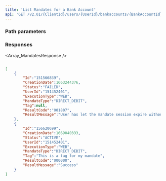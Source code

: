 ```yaml
---
title: 'List Mandates for a Bank Account'  
api: 'GET /v2.01/{ClientId}/users/{UserId}/bankaccounts/{BankAccountId}/mandates'  
---
```




### Path parameters  

<UserId />  

<BankAccountId1 />  

### Responses  

<AccordionGroup><Accordion title="200">  

<Array_MandatesResponse /></Accordion></AccordionGroup>  

<ResponseExample>  

```json 200  

[
    {
        "Id":"151566839",
        "CreationDate":1663244376,
        "Status":"FAILED",
        "UserId":"151452401",
        "ExecutionType":"WEB",
        "MandateType":"DIRECT_DEBIT",
        "Tag":null,
        "ResultCode":"001807",
        "ResultMessage":"User has let the mandate session expire without confirming"
    },
    {
        "Id":"156620699",
        "CreationDate":1669040333,
        "Status":"ACTIVE",
        "UserId":"151452401",
        "ExecutionType":"WEB",
        "MandateType":"DIRECT_DEBIT",
        "Tag":"This is a tag for my mandate",
        "ResultCode":"000000",
        "ResultMessage":"Success"
    }
]  

 ```  

</ResponseExample>  

<RequestExample>  
  <PhpListMandatesBankAccount />
  <NodeListMandatesBankAccount />
  <RubyListMandatesBankAccount />
  <JavaListBankAccountMandates />
  <PythonListBankAccountMandates />
  <NetListBankAccountMandates />
</RequestExample>